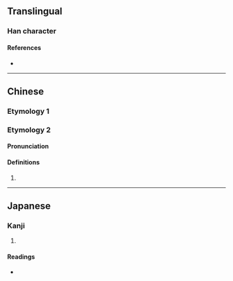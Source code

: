 {{character info}}
==Translingual==

===Han character===
{{Han char|rn=85|rad=水|as=12|sn=15|four=37132|canj=ENAO|ids=⿰氵象}}

====References====
* {{Han ref|kx=0648.350|dkj=18226|dj=1058.190|hdz=31726.110|uh=6F52|ud=28498|bh=E64D|bd=58957}}

----

==Chinese==

===Etymology 1===
{{zh-see|蕩|a}}

===Etymology 2===
{{zh-forms}}

====Pronunciation====
{{zh-pron
|m=xiàng
|c=
|mc=1
|oc=2
|ma=
|cat=
}}

====Definitions====
{{zh-hanzi}}

# {{zh-only|漭潒|{{q|of a river}} [[rapid]]}}

----

==Japanese==

===Kanji===
{{ja-kanji|grade=|rs=水12}}

# {{rfdef|ja|sort=水12}}

====Readings====
* {{ja-readings|on=[[とう]] (tō), [[どう]] (dō), [[しょう]] (shō), [[ぞう]] (zō)|kun=[[ただよう]] (tadayou)|nanori=ひろし}}